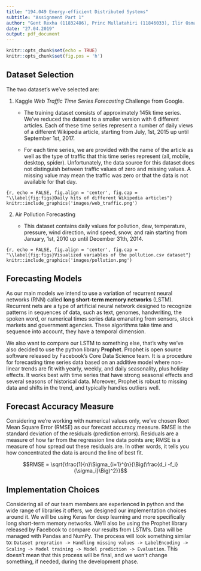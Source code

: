 ```yaml
---
title: "194.049 Energy-efficient Distributed Systems"
subtitle: "Assignment Part 1"
author: "Gent Rexha (11832486), Princ Mullatahiri (11846033), Ilir Osmanaj (11770999)"
date: "27.04.2019"
output: pdf_document
---
```


```r
knitr::opts_chunk$set(echo = TRUE)
knitr::opts_chunk$set(fig.pos = 'h')
```

## Dataset Selection

The two dataset's we've selected are:

1. Kaggle *Web Traffic Time Series Forecasting* Challenge from Google.

    + The training dataset consists of approximately 145k time series. We've reduced the dataset to a smaller version with 6 different articles. Each of these time series represent a number of daily views of a different Wikipedia article, starting from July, 1st, 2015 up until September 1st, 2017.

    + For each time series, we are provided with the name of the article as well as the type of traffic that this time series represent (all, mobile, desktop, spider). Unfortunately, the data source for this dataset does not distinguish between traffic values of zero and missing values. A missing value may mean the traffic was zero or that the data is not available for that day.

```{r, echo = FALSE, fig.align = 'center', fig.cap = "\\label{fig:figs}Daily hits of different Wikipedia articles"}
knitr::include_graphics('images/web_traffic.png')
```

2. Air Pollution Forecasting

    + This dataset contains daily values for pollution, dew, temperature, pressure, wind direction, wind speed, snow,  and rain starting from January, 1st, 2010 up until December 31th, 2014.

```{r, echo = FALSE, fig.align = 'center', fig.cap = "\\label{fig:figs}Visualized variables of the pollution.csv dataset"}
knitr::include_graphics('images/pollution.png')
```

## Forecasting Models

As our main models we intend to use a variation of recurrent neural networks (RNN) called **long short-term memory networks** (LSTM). Recurrent nets are a type of artificial neural network designed to recognize patterns in sequences of data, such as text, genomes, handwriting, the spoken word, or numerical times series data emanating from sensors, stock markets and government agencies. These algorithms take time and sequence into account, they have a temporal dimension.

We also want to compare our LSTM to something else, that's why we've also decided to use the python library **Prophet**. Prophet is open source software released by Facebook's Core Data Science team. It is a procedure for forecasting time series data based on an additive model where non-linear trends are fit with yearly, weekly, and daily seasonality, plus holiday effects. It works best with time series that have strong seasonal effects and several seasons of historical data. Moreover, Prophet is robust to missing data and shifts in the trend, and typically handles outliers well.

## Forecast Accuracy Measure

Considering we're working with numerical values only, we've chosen Root Mean Square Error (RMSE) as our forecast accuracy measure. RMSE is the standard deviation of the residuals (prediction errors). Residuals are a measure of how far from the regression line data points are; RMSE is a measure of how spread out these residuals are. In other words, it tells you how concentrated the data is around the line of best fit.

$$RMSE = \sqrt{\frac{1}{n}\Sigma_{i=1}^{n}{\Big(\frac{d_i -f_i}{\sigma_i}\Big)^2}}$$

## Implementation Choices

Considering all of our team members are experienced in python and the wide range of libraries it offers, we designed our implementation choices around it. We will be using Keras for deep learning and more specifically long short-term memory networks. We'll also be using the Prophet library released by Facebook to compare our results from LSTM's. Data will be managed with Pandas and NumPy. The process will look something similar to: `Dataset prepration -> Handling missing values -> LabelEncoding -> Scaling -> Model training -> Model prediction -> Evaluation`. This doesn't mean that this process will be final, and we won't change something, if needed, during the development phase.